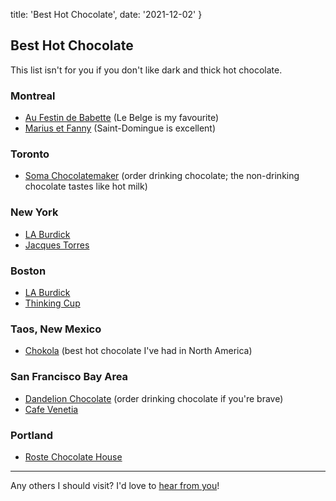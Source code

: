   title: 'Best Hot Chocolate',
  date: '2021-12-02'
}

## Best Hot Chocolate
This list isn't for you if you don't like dark and thick hot chocolate.

### Montreal

- [Au Festin de Babette](https://g.page/AuFestinDeBabette?share) (Le Belge is my favourite)
- [Marius et Fanny](https://goo.gl/maps/QX8vxrp4YZHJearCA) (Saint-Domingue is excellent)

### Toronto

- [Soma Chocolatemaker](https://goo.gl/maps/B9HkKU9jjW3ujhy3A) (order drinking chocolate; the non-drinking chocolate tastes like hot milk)

### New York

- [LA Burdick](https://goo.gl/maps/TCi7CUEjWJEXXM4G9)
- [Jacques Torres](https://goo.gl/maps/jKm3KNXNFDCDsTig9)

### Boston

- [LA Burdick](https://goo.gl/maps/i318PjbkZ57e6jXy8)
- [Thinking Cup](https://g.page/thinking-cup-tremont?share)

### Taos, New Mexico

- [Chokola](https://goo.gl/maps/JxG3s1MHLMRkS9Ft8) (best hot chocolate I've had in North America)

### San Francisco Bay Area

- [Dandelion Chocolate](https://goo.gl/maps/3nsRkV32Pqwdngi97) (order drinking chocolate if you're brave)
- [Cafe Venetia](https://g.page/cafevenetia?share)

### Portland

- [Roste Chocolate House](https://maps.app.goo.gl/es7PEJbFRBp8mur5A?g_st=ic)

---

Any others I should visit? I'd love to [hear from you](mailto:raphael.hotter@gmail.com)!
